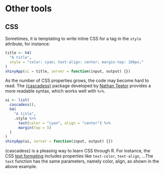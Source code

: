 # Other tools {#htmltools-other-tools}

## CSS
Sometimes, it is temptating to write inline CSS for a tag in the `style` attribute, for instance:

```r
title <- h4(
  "A title",
  style = "color: cyan; text-align: center; margin-top: 100px;"
)
shinyApp(ui = title, server = function(input, output) {})
```

As the number of CSS properties grows, the code may become hard to read. The [{cascadess}](https://github.com/nteetor/cascadess) package developed by [Nathan Teetor]() provides a more readable syntax, which works well with `%>%`.

```r
ui <- list(
  cascadess(),
  h4(
    "A title",
    .style %>%
      text(color = "cyan", align = "center") %>%
      margin(top = 5)
  )
)
shinyApp(ui, server = function(input, output) {})
```

{cascadess} is a pleasing way to learn CSS through R. For instance, the CSS [text formating](https://www.google.com/search?client=safari&rls=en&q=text+properties+css&ie=UTF-8&oe=UTF-8) includes properties like `text-color`, `text-align`, ...The `text` function has the same parameters, namely color, align, as shown in the above example.